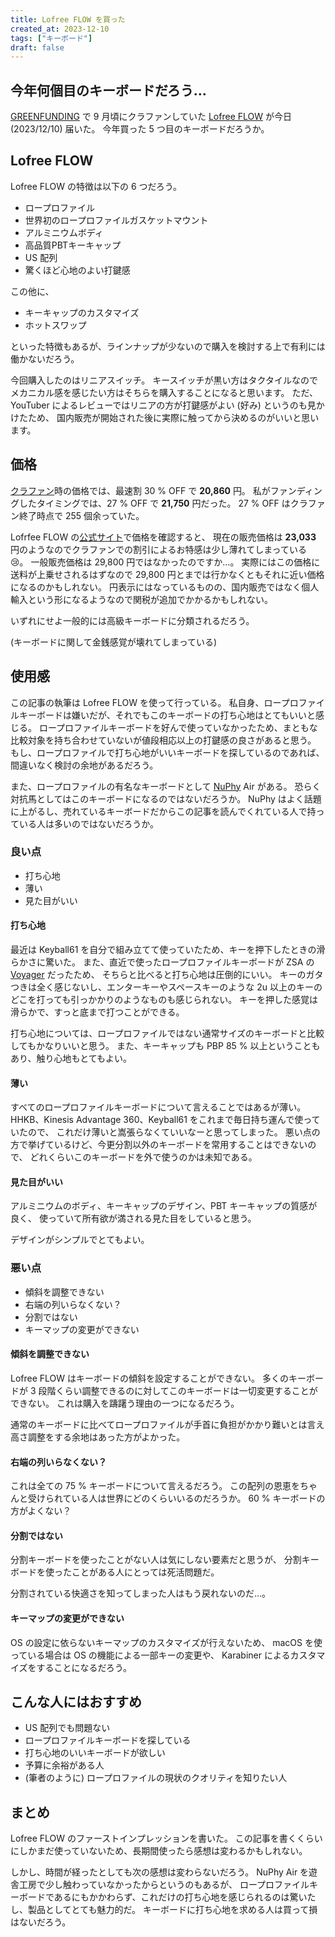 ```yaml
---
title: Lofree FLOW を買った
created_at: 2023-12-10
tags: ["キーボード"]
draft: false
---
```



## 今年何個目のキーボードだろう…

[GREENFUNDING](https://greenfunding.jp/) で 9 月頃にクラファンしていた
[Lofree FLOW](https://www.lofree.co/ja/products/lofree-flow-the-smoothest-mechanical-keyboard) が今日 (2023/12/10) 届いた。
今年買った 5 つ目のキーボードだろうか。

## Lofree FLOW

Lofree FLOW の特徴は以下の 6 つだろう。

- ロープロファイル
- 世界初のロープロファイルガスケットマウント
- アルミニウムボディ
- 高品質PBTキーキャップ
- US 配列
- 驚くほど心地のよい打鍵感

この他に、

- キーキャップのカスタマイズ
- ホットスワップ

といった特徴もあるが、ラインナップが少ないので購入を検討する上で有利には働かないだろう。

<YouTube id="HCw8AGpNqVU" />

今回購入したのはリニアスイッチ。
キースイッチが黒い方はタクタイルなのでメカニカル感を感じたい方はそちらを購入することになると思います。
ただ、YouTuber によるレビューではリニアの方が打鍵感がよい (好み) というのも見かけたため、
国内販売が開始された後に実際に触ってから決めるのがいいと思います。

## 価格

[クラファン](https://greenfunding.jp/thela/projects/7645)時の価格では、最速割 30 % OFF で **20,860** 円。
私がファンディングしたタイミングでは、27 % OFF で **21,750** 円だった。
27 % OFF はクラファン終了時点で 255 個余っていた。

Lofrfee FLOW の[公式サイト](https://www.lofree.co/ja/products/lofree-flow-the-smoothest-mechanical-keyboard)で価格を確認すると、
現在の販売価格は **23,033** 円のようなのでクラファンでの割引によるお特感は少し薄れてしまっている :cry:。
一般販売価格は 29,800 円ではなかったのですか…。
実際にはこの価格に送料が上乗せされるはずなので 29,800 円とまでは行かなくともそれに近い価格になるのかもしれない。
円表示にはなっているものの、国内販売ではなく個人輸入という形になるようなので関税が追加でかかるかもしれない。

いずれにせよ一般的には高級キーボードに分類されるだろう。

(キーボードに関して金銭感覚が壊れてしまっている)

## 使用感

この記事の執筆は Lofree FLOW を使って行っている。
私自身、ロープロファイルキーボードは嫌いだが、それでもこのキーボードの打ち心地はとてもいいと感じる。
ロープロファイルキーボードを好んで使っていなかったため、まともな比較対象を持ち合わせていないが値段相応以上の打鍵感の良さがあると思う。
もし、ロープロファイルで打ち心地がいいキーボードを探しているのであれば、間違いなく検討の余地があるだろう。

また、ロープロファイルの有名なキーボードとして [NuPhy](https://nuphy.com/) Air がある。
恐らく対抗馬としてはこのキーボードになるのではないだろうか。
NuPhy はよく話題に上がるし、売れているキーボードだからこの記事を読んでくれている人で持っている人は多いのではないだろうか。

<YouTube id="zar71YrO-W4" />

### 良い点

- 打ち心地
- 薄い
- 見た目がいい

#### 打ち心地

最近は Keyball61 を自分で組み立てて使っていたため、キーを押下したときの滑らかさに驚いた。
また、直近で使ったロープロファイルキーボードが ZSA の [Voyager](https://www.zsa.io/voyager/) だったため、
そちらと比べると打ち心地は圧倒的にいい。
キーのガタつきは全く感じないし、エンターキーやスペースキーのような 2u 以上のキーのどこを打っても引っかかりのようなものも感じられない。
キーを押した感覚は滑らかで、すっと底まで打つことができる。

打ち心地については、ロープロファイルではない通常サイズのキーボードと比較してもかなりいいと思う。
また、キーキャップも PBP 85 % 以上ということもあり、触り心地もとてもよい。

#### 薄い

すべてのロープロファイルキーボードについて言えることではあるが薄い。
HHKB、Kinesis Advantage 360、Keyball61 をこれまで毎日持ち運んで使っていたので、
これだけ薄いと嵩張らなくていいなーと思ってしまった。
悪い点の方で挙げているけど、今更分割以外のキーボードを常用することはできないので、
どれくらいこのキーボードを外で使うのかは未知である。

#### 見た目がいい

アルミニウムのボディ、キーキャップのデザイン、PBT キーキャップの質感が良く、
使っていて所有欲が満される見た目をしていると思う。

デザインがシンプルでとてもよい。

### 悪い点

- 傾斜を調整できない
- 右端の列いらなくない？
- 分割ではない
- キーマップの変更ができない

#### 傾斜を調整できない

Lofree FLOW はキーボードの傾斜を設定することができない。
多くのキーボードが 3 段階くらい調整できるのに対してこのキーボードは一切変更することができない。
これは購入を躊躇う理由の一つになるだろう。

通常のキーボードに比べてロープロファイルが手首に負担がかかり難いとは言え高さ調整をする余地はあった方がよかった。

#### 右端の列いらなくない？

これは全ての 75 % キーボードについて言えるだろう。
この配列の恩恵をちゃんと受けられている人は世界にどのくらいいるのだろうか。
60 % キーボードの方がよくない？

#### 分割ではない

分割キーボードを使ったことがない人は気にしない要素だと思うが、
分割キーボードを使ったことがある人にとっては死活問題だ。

分割されている快適さを知ってしまった人はもう戻れないのだ…。

#### キーマップの変更ができない

OS の設定に依らないキーマップのカスタマイズが行えないため、
macOS を使っている場合は OS の機能による一部キーの変更や、
Karabiner によるカスタマイズをすることになるだろう。

## こんな人にはおすすめ

- US 配列でも問題ない
- ロープロファイルキーボードを探している
- 打ち心地のいいキーボードが欲しい
- 予算に余裕がある人
- (筆者のように) ロープロファイルの現状のクオリティを知りたい人

## まとめ

Lofree FLOW のファーストインプレッションを書いた。
この記事を書くくらいにしかまだ使っていないため、長期間使ったら感想は変わるかもしれない。

しかし、時間が経ったとしても次の感想は変わらないだろう。
NuPhy Air を遊舎工房で少し触わっていなかったからというのもあるが、
ロープロファイルキーボードであるにもかかわらず、これだけの打ち心地を感じられるのは驚いたし、製品としてとても魅力的だ。
キーボードに打ち心地を求める人は買って損はないだろう。
